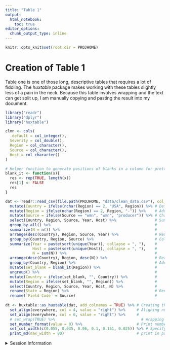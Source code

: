 ```yaml
---
title: "Table 1"
output: 
  html_notebook:
    toc: true
editor_options: 
  chunk_output_type: inline
---
```


```r
knitr::opts_knit$set(root.dir = PROJHOME)
```
# Creation of Table 1

Table one is one of those long, descriptive tables that requires a lot of
fiddling. The *huxtable* package makes working with these tables slightly less
of a pain in the neck. Because this table involves wrapping and the text
can get split up, I am manually copying and pasting the result into my document.

```r
library("readr")
library("dplyr")
library("huxtable")
```



```r
clmn <- cols(
  .default = col_integer(),
  Severity = col_double(),
  Region = col_character(),
  Source = col_character(),
  Host = col_character()
)

# Helper function to generate positions of blanks in a column for pretty printing
blank_it <- function(x){
  res <- rep(TRUE, length(x))
  res[1] <- FALSE
  res
}

dat <- readr::read_csv(file.path(PROJHOME, "data/clean_data.csv"), col_types = clmn) %>%
  mutate(Country = ifelse(nchar(Region) == 2, "USA", Region)) %>% # Defining country column
  mutate(Region = ifelse(nchar(Region) == 2, Region, "-")) %>%    # Adding blanks for international "states"
  mutate(Source = ifelse(Source == "wmn", "wmn", "producer")) %>% # Changing fields to binary counts
  select(Country, Region, Source, Year, Host) %>%                 # Summarizing the number of isolates
  group_by_all() %>%                                              #
  summarize(N = n()) %>%                                          #
  arrange(desc(Country), Region, Source, Year) %>%                # Rearranging rows
  group_by(Country, Region, Source) %>%                           # Collapsing Years and Hosts
  summarize(Year = paste(sort(unique(Year)), collapse = ", "),    #
            Host = paste(sort(unique(Host)), collapse = ", "),    #
            N = sum(N)) %>%                                       #
  arrange(desc(Country), Region, desc(N)) %>%                     # Rearranging rows
  group_by(Country, Region) %>%                                   # Adding blanks in repeated Country and Region Names
  mutate(set_blank = blank_it(Region)) %>%                        #
  ungroup() %>%                                                   #
  mutate(Country = ifelse(set_blank, "", Country)) %>%            #
  mutate(Region = ifelse(set_blank, "", Region)) %>%              #
  select(Country, Region, Source, Year, Host, N) %>%              #
  rename(State = Region) %>%                                      # Renaming columns
  rename(`Field Code` = Source)                                   #
  
dt <- huxtable::as_huxtable(dat, add_colnames = TRUE) %>% # Creating the huxtable
  set_align(everywhere, col = 4, value = "right") %>%     # Aligning numeric columns to the right
  set_align(everywhere, col = 6, value = "right") %>%     # 
  # set_wrap(TRUE) %>%                                      # Wrapping columns
  set_number_format(value = 0) %>%                        # Print numbers without decimals
  set_col_width(c(0.055, 0.035, 0.06, 0.1, 0.151, 0.025)) %>% # Specify width for each column
  print_md(max_width = 80)                                # print in pandoc markdown format
```



<details>
<summary>Session Information</summary>

```r
options(width = 100)
devtools::session_info()
```

</details>
